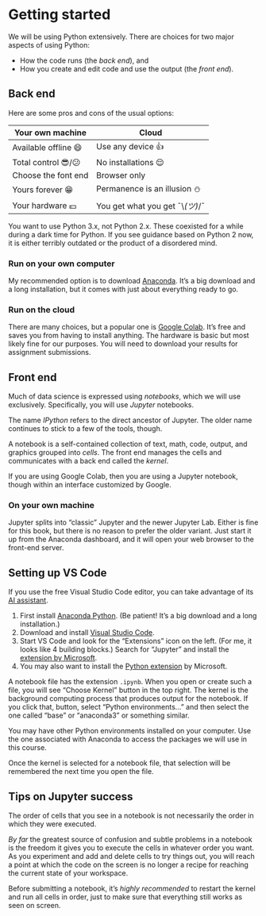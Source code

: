 # Getting started {.unnumbered} 

We will be using Python extensively. There are choices for two major aspects of using Python:

* How the code runs (the *back end*), and
* How you create and edit code and use the output (the *front end*).

## Back end

Here are some pros and cons of the usual options:

| Your own machine | Cloud  | 
|----------------------|---------------------|
| Available offline 😄 | Use any device 👍 |
| Total control 😎/😕 | No installations 😌 | 
| Choose the font end | Browser only   |  
| Yours forever 😁  | Permanence is an illusion ⛄️ |
| Your hardware 💵 | You get what you get ¯\\_(ツ)_/¯ |

::: {.callout-tip}
You want to use Python 3.x, not Python 2.x. These coexisted for a while during a dark time for Python. If you see guidance based on Python 2 now, it is either terribly outdated or the product of a disordered mind.
:::

### Run on your own computer

My recommended option is to download [Anaconda](https://www.anaconda.com). It's a big download and a long installation, but it comes with just about everything ready to go. 

### Run on the cloud

There are many choices, but a popular one is [Google Colab](https://colab.research.google.com). It's free and saves you from having to install anything. The hardware is basic but most likely fine for our purposes. You will need to download your results for assignment submissions. 

## Front end

Much of data science is expressed using *notebooks*, which we will use exclusively. Specifically, you will use *Jupyter* notebooks.

::: {.callout-tip}
The name *IPython* refers to the direct ancestor of Jupyter. The older name continues to stick to a few of the tools, though.
:::

A notebook is a self-contained collection of text, math, code, output, and graphics grouped into *cells*. The front end manages the cells and communicates with a back end called the *kernel*.

If you are using Google Colab, then you are using a Jupyter notebook, though within an interface customized by Google. 

### On your own machine

Jupyter splits into "classic" Jupyter and the newer Jupyter Lab. Either is fine for this book, but there is no reason to prefer the older variant. Just start it up from the Anaconda dashboard, and it will open your web browser to the front-end server.

## Setting up VS Code 

If you use the free Visual Studio Code editor, you can take advantage of its [AI assistant](genAI.qmd).

1. First install [Anaconda Python](https://www.anaconda.com). (Be patient! It's a big download and a long installation.)
2. Download and install [Visual Studio Code](https://code.visualstudio.com).
3. Start VS Code and look for the "Extensions" icon on the left. (For me, it looks like 4 building blocks.) Search for "Jupyter" and install the [extension by Microsoft](https://marketplace.visualstudio.com/items?itemName=ms-toolsai.jupyter).
4. You may also want to install the [Python extension](https://marketplace.visualstudio.com/items?itemName=ms-python.python) by Microsoft.

A notebook file has the extension `.ipynb`. When you open or create such a file, you will see "Choose Kernel" button in the top right. The kernel is the background computing process that produces output for the notebook. If you click that, button, select "Python environments..." and then select the one called "base" or "anaconda3" or something similar. 

::: {.callout-important}
You may have other Python environments installed on your computer. Use the one associated with Anaconda to access the packages we will use in this course.
:::

Once the kernel is selected for a notebook file, that selection will be remembered the next time you open the file.

## Tips on Jupyter success

::: {.callout-warning}
The order of cells that you see in a notebook is not necessarily the order in which they were executed.
:::

*By far* the greatest source of confusion and subtle problems in a notebook is the freedom it gives you to execute the cells in whatever order you want. As you experiment and add and delete cells to try things out, you will reach a point at which the code on the screen is no longer a recipe for reaching the current state of your workspace. 

::: {.callout-tip}
Before submitting a notebook, it's *highly recommended* to restart the kernel and run all cells in order, just to make sure that everything still works as seen on screen.
:::
